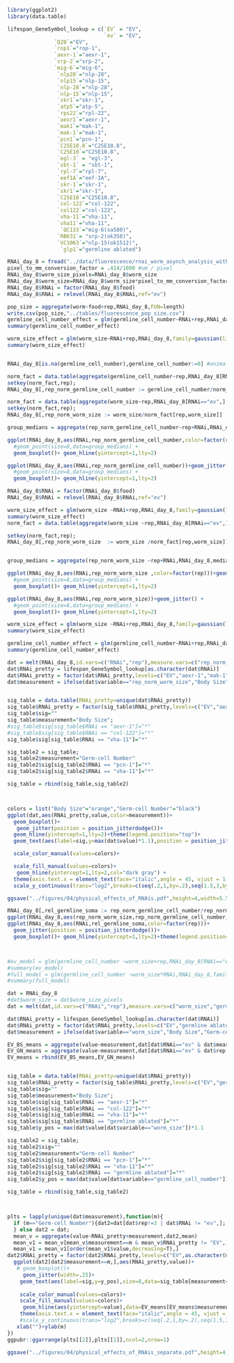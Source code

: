 ```r
library(ggplot2)
library(data.table)
```

```r

lifespan_GeneSymbol_lookup = c(`EV` = "EV",
                               `ev` = "EV",
               `QZ0`="EV",
               `rop1`="rop-1",
               `aexr-1`="aexr-1",
               `srp-2`="srp-2",
               `mig-6`="mig-6",
                `nlp28`="nlp-28",
                `nlp15`="nlp-15",
                `nlp-28`="nlp-28",
                `nlp-15`="nlp-15",
                `skr1`="skr-1",
                `atp5`="atp-5",
                `rps22`="rpl-22",
                `aexr1`="aexr-1",
                `mak1`="mak-1",
                `mak-1`="mak-1",
                `pcn1`="pcn-1",
                `C25E10.8`="C25E10.8",
                `C25E10`="C25E10.8",
                `egl-3` = "egl-3",
                `sbt-1` = "sbt-1",
                `rpl-7`="rpl-7",
                `eef1A`="eef-1A",
                `skr-1`="skr-1",
                `skr1`="skr-1",
                `C25E10`="C25E10.8",
                `col-122`="col-122",
                `col122`="col-122",
                `vha-11`="vha-11",
                `vha11`="vha-11",
                 `QC133`="mig-6(sa580)",
                `RB631`= "srp-2(ok350)",
                `VC1063`="nlp-15(ok1512)",
                 `glp1`="germline ablated")

```

```r
RNAi_day_8 = fread("../data/fluorescence/rnai_worm_asynch_analysis_with_glp1.csv")
pixel_to_mm_conversion_factor = .414/1000 #um / pixel
RNAi_day_8$worm_size_pixels=RNAi_day_8$worm_size
RNAi_day_8$worm_size=RNAi_day_8$worm_size*pixel_to_mm_conversion_factor*pixel_to_mm_conversion_factor #convert from pixels^2 to mm^2
RNAi_day_8$RNAi = factor(RNAi_day_8$food)
RNAi_day_8$RNAi = relevel(RNAi_day_8$RNAi,ref="ev")

pop_size = aggregate(worm~food+rep,RNAi_day_8,FUN=length)
write.csv(pop_size,"../tables/fluorescence_pop_size.csv")
germline_cell_number_effect = glm(germline_cell_number~RNAi+rep,RNAi_day_8,family=gaussian(link="log"))
summary(germline_cell_number_effect)

worm_size_effect = glm(worm_size~RNAi+rep,RNAi_day_8,family=gaussian(link="log"))
summary(worm_size_effect)


RNAi_day_8[is.na(germline_cell_number),germline_cell_number:=0] #animals with no germline were coded as "NA"

norm_fact = data.table(aggregate(germline_cell_number~rep,RNAi_day_8[RNAi=="ev",],median))
setkey(norm_fact,rep);
RNAi_day_8[,rep_norm_germline_cell_number := germline_cell_number/norm_fact[rep,germline_cell_number]]

norm_fact = data.table(aggregate(worm_size~rep,RNAi_day_8[RNAi=="ev",],median))
setkey(norm_fact,rep);
RNAi_day_8[,rep_norm_worm_size := worm_size/norm_fact[rep,worm_size]]

group_medians = aggregate(rep_norm_germline_cell_number~rep+RNAi,RNAi_day_8,median)

ggplot(RNAi_day_8,aes(RNAi,rep_norm_germline_cell_number,color=factor(rep)))+geom_jitter() + 
  #geom_point(size=8,data=group_medians) +
  geom_boxplot()+ geom_hline(yintercept=1,lty=2)

ggplot(RNAi_day_8,aes(RNAi,rep_norm_germline_cell_number))+geom_jitter() + 
  #geom_point(size=8,data=group_medians) +
  geom_boxplot()+ geom_hline(yintercept=1,lty=2)

```
```r

RNAi_day_8$RNAi = factor(RNAi_day_8$food)
RNAi_day_8$RNAi = relevel(RNAi_day_8$RNAi,ref="ev")

worm_size_effect = glm(worm_size ~RNAi+rep,RNAi_day_8,family=gaussian(link="log"))
summary(worm_size_effect)
norm_fact = data.table(aggregate(worm_size ~rep,RNAi_day_8[RNAi=="ev",],median))

setkey(norm_fact,rep);
RNAi_day_8[,rep_norm_worm_size  := worm_size /norm_fact[rep,worm_size]]


group_medians = aggregate(rep_norm_worm_size ~rep+RNAi,RNAi_day_8,median)

ggplot(RNAi_day_8,aes(RNAi,rep_norm_worm_size ,color=factor(rep)))+geom_jitter() + 
  #geom_point(size=8,data=group_medians) +
  geom_boxplot()+ geom_hline(yintercept=1,lty=2)

ggplot(RNAi_day_8,aes(RNAi,rep_norm_worm_size))+geom_jitter() + 
  #geom_point(size=8,data=group_medians) +
  geom_boxplot()+ geom_hline(yintercept=1,lty=2)

```

```r

worm_size_effect = glm(worm_size ~RNAi+rep,RNAi_day_8,family=gaussian(link="log"))
summary(worm_size_effect)

germline_cell_number_effect = glm(germline_cell_number~RNAi+rep,RNAi_day_8[RNAi!="glp1",],family=gaussian(link="log"))
summary(germline_cell_number_effect)

dat = melt(RNAi_day_8,id.vars=c("RNAi","rep"),measure.vars=c("rep_norm_worm_size","rep_norm_germline_cell_number"))
dat$RNAi_pretty = lifespan_GeneSymbol_lookup[as.character(dat$RNAi)]
dat$RNAi_pretty = factor(dat$RNAi_pretty,levels=c("EV","aexr-1","mak-1","vha-11","pcn-1","col-122"))
dat$measurement = ifelse(dat$variable=="rep_norm_worm_size","Body Size","Germ-cell Number")


sig_table = data.table(RNAi_pretty=unique(dat$RNAi_pretty))
sig_table$RNAi_pretty = factor(sig_table$RNAi_pretty,levels=c("EV","aexr-1","mak-1","vha-11","pcn-1","col-122"))
sig_table$sig=""
sig_table$measurement="Body Size";
#sig_table$sig[sig_table$RNAi == "aexr-1"]="*" 
#sig_table$sig[sig_table$RNAi == "col-122"]="*" 
sig_table$sig[sig_table$RNAi == "vha-11"]="*" 

sig_table2 = sig_table;
sig_table2$measurement="Germ-cell Number"
sig_table2$sig[sig_table2$RNAi == "pcn-1"]="*" 
sig_table2$sig[sig_table2$RNAi == "vha-11"]="*" 

sig_table = rbind(sig_table,sig_table2)



colors = list("Body Size"="orange","Germ-cell Number"="black")
ggplot(dat,aes(RNAi_pretty,value,color=measurement))+
  geom_boxplot()+ 
   geom_jitter(position = position_jitterdodge())+
  geom_hline(yintercept=1,lty=2)+theme(legend.position="top")+
  geom_text(aes(label=sig,y=max(dat$value)*1.1),position = position_jitterdodge(),size=12,data=sig_table)+

  scale_color_manual(values=colors)+

  scale_fill_manual(values=colors)+
   geom_hline(yintercept=1,lty=2,col="dark gray") +  
  theme(axis.text.x = element_text(face="italic",angle = 45, vjust = 1, hjust=1),legend.position="top")+
  scale_y_continuous(trans="log2",breaks=c(seq(.2,1,by=.2),seq(1.5,3,by=.5)),limits=c(.2,4))+ylab("Relative effect")+xlab("")

ggsave("../figures/04/physical_effects_of_RNAis.pdf",height=4,width=5.5)

RNAi_day_8[,rel_germline_soma := rep_norm_germline_cell_number/rep_norm_worm_size]
ggplot(RNAi_day_8,aes(rep_norm_worm_size,rep_norm_germline_cell_number,color=RNAi))+geom_jitter()+geom_smooth(method="lm",se=F)+ geom_hline(yintercept=1,lty=2)+theme(legend.position="top")
ggplot(RNAi_day_8,aes(RNAi,rel_germline_soma,color=factor(rep)))+
  geom_jitter(position = position_jitterdodge())+
  geom_boxplot()+ geom_hline(yintercept=1,lty=2)+theme(legend.position="top")



#ev_model = glm(germline_cell_number ~worm_size+rep,RNAi_day_8[RNAi=="ev",],family=gaussian(link="log"))
#summary(ev_model)
#full_model = glm(germline_cell_number ~worm_size*RNAi,RNAi_day_8,family=gaussian(link="log"))
#summary(full_model)

```


```r

dat = RNAi_day_8
#dat$worm_size = dat$worm_size_pixels
dat = melt(dat,id.vars=c("RNAi","rep"),measure.vars=c("worm_size","germline_cell_number"))

dat$RNAi_pretty = lifespan_GeneSymbol_lookup[as.character(dat$RNAi)]
dat$RNAi_pretty = factor(dat$RNAi_pretty,levels=c("EV","germline ablated","aexr-1","mak-1","vha-11","pcn-1","col-122"))
dat$measurement = ifelse(dat$variable=="worm_size","Body Size","Germ-cell Number")

EV_BS_means = aggregate(value~measurement,dat[dat$RNAi=="ev" & dat$measurement=="Body Size",],median)
EV_GN_means = aggregate(value~measurement,dat[dat$RNAi=="ev" & dat$rep != 3 & dat$measurement=="Germ-cell Number",],median) #rep 3 does not have germ cell number measured, only size.
EV_means = rbind(EV_BS_means,EV_GN_means)


sig_table = data.table(RNAi_pretty=unique(dat$RNAi_pretty))
sig_table$RNAi_pretty = factor(sig_table$RNAi_pretty,levels=c("EV","germline ablated","aexr-1","mak-1","vha-11","pcn-1","col-122"))
sig_table$sig=""
sig_table$measurement="Body Size";
sig_table$sig[sig_table$RNAi == "aexr-1"]="*" 
sig_table$sig[sig_table$RNAi == "col-122"]="*" 
sig_table$sig[sig_table$RNAi == "vha-11"]="*" 
sig_table$sig[sig_table$RNAi == "germline ablated"]="*" 
sig_table$y_pos = max(dat$value[dat$variable=="worm_size"])*1.1

sig_table2 = sig_table;
sig_table2$sig=""
sig_table2$measurement="Germ-cell Number"
sig_table2$sig[sig_table2$RNAi == "pcn-1"]="*" 
sig_table2$sig[sig_table2$RNAi == "vha-11"]="*" 
sig_table2$sig[sig_table2$RNAi == "germline ablated"]="*" 
sig_table2$y_pos = max(dat$value[dat$variable=="germline_cell_number"])*1.1

sig_table = rbind(sig_table,sig_table2)



plts = lapply(unique(dat$measurement),function(m){
  if (m=="Germ-cell Number"){dat2=dat[dat$rep!=3 | dat$RNAi != "ev",]; #rep 3 does not have germ cell number measured in EV, only size.
  } else dat2 = dat;
  mean_v = aggregate(value~RNAi_pretty+measurement,dat2,mean)
  mean_v1 = mean_v[mean_v$measurement==m & mean_v$RNAi_pretty != "EV",]
  mean_v1 = mean_v1[order(mean_v1$value,decreasing=T),]
dat2$RNAi_pretty = factor(dat2$RNAi_pretty,levels=c("EV",as.character(mean_v1$RNAi_pretty)))
  ggplot(dat2[dat2$measurement==m,],aes(RNAi_pretty,value))+
   # geom_boxplot()+ 
     geom_jitter(width=.25)+
    geom_text(aes(label=sig,y=y_pos),size=8,data=sig_table[measurement==m,])+
  
    scale_color_manual(values=colors)+
    scale_fill_manual(values=colors)+
     geom_hline(aes(yintercept=value),data=EV_means[EV_means$measurement==m,],lty=2,col="dark gray") +  
    theme(axis.text.x = element_text(face="italic",angle = 45, vjust = 1, hjust=1),legend.position="none")+
    #scale_y_continuous(trans="log2",breaks=c(seq(.2,1,by=.2),seq(1.5,3,by=.5)),limits=c(.2,4))+
   xlab("")+ylab(m)
})
ggpubr::ggarrange(plts[[2]],plts[[1]],ncol=2,nrow=1)

ggsave("../figures/04/physical_effects_of_RNAis_separate.pdf",height=4,width=6.5)


```

